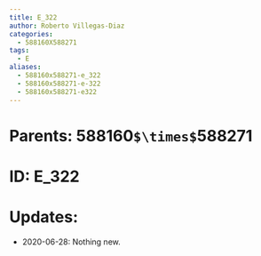 ```yaml
---
title: E_322
author: Roberto Villegas-Diaz
categories:
  - 588160X588271
tags:
  - E
aliases:
  - 588160x588271-e_322
  - 588160x588271-e-322
  - 588160x588271-e322
---
```


# **Parents**: 588160`$\times$`588271
# **ID**: E_322
# **Updates**: 
 - 2020-06-28: Nothing new.
